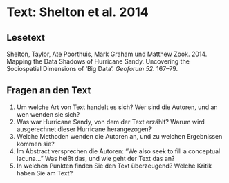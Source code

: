 # Text: Shelton et al. 2014

## Lesetext

Shelton, Taylor, Ate Poorthuis, Mark Graham und Matthew Zook. 2014. Mapping the Data Shadows of Hurricane Sandy. Uncovering the Sociospatial Dimensions of ‘Big Data’. *Geoforum 52.* 167–79.

## Fragen an den Text

1. Um welche Art von Text handelt es sich? Wer sind die Autoren, und an wen wenden sie sich?
2. Was war Hurricane Sandy, von dem der Text erzählt? Warum wird ausgerechnet dieser Hurricane herangezogen?
2. Welche Methoden wenden die Autoren an, und zu welchen Ergebnissen kommen sie?
3. Im Abstract versprechen die Autoren: "We also seek to fill a conceptual lacuna..." Was heißt das, und wie geht der Text das an?
4. In welchen Punkten finden Sie den Text überzeugend? Welche Kritik haben Sie am Text?
